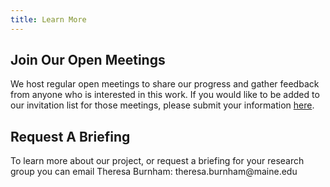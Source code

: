 ```yaml
---
title: Learn More
---
```


## Join Our Open Meetings

We host regular open meetings to share our progress and gather feedback from anyone who is interested in this work. If you would like to be added to our invitation list for those meetings, please submit your information [here](https://docs.google.com/forms/d/e/1FAIpQLScm5WRhVNnmGKeolQddz6V4zreBbN7PwLvVslTdPHBPVWKK4A/viewform?usp=sf_link).

## Request A Briefing

To learn more about our project, or request a briefing for your research group you can email Theresa Burnham: theresa.burnham\@maine.edu
